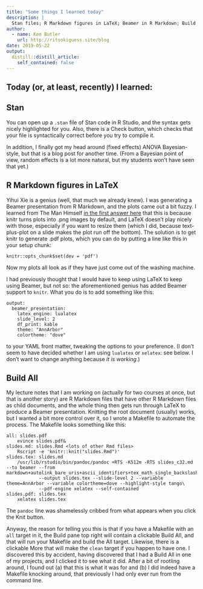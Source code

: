 ```yaml
---
title: "Some things I learned today"
description: |
  Stan files; R Markdown figures in LaTeX; Beamer in R Markdown; Build All and makefiles
author:
  - name: Ken Butler
    url: http://ritsokiguess.site/blog
date: 2019-05-22
output:
  distill::distill_article:
    self_contained: false
---
```


## Today (or, at least, recently) I learned:

## Stan

You can open up a `.stan` file of Stan code in R Studio, and the syntax gets nicely highlighted for you. Also, there is a Check button, which checks that your file is syntactically correct before you try to compile it. 

In addition, I finally got my head around (fixed effects) ANOVA Bayesian-style, but that is a blog post for another time. (From a Bayesian point of view, random effects is a lot more natural, but my students won't have seen that yet.)

## R Markdown figures in LaTeX

Yihui Xie is a genius (well, that much we already knew). I was generating a Beamer presentation from R Markdown, 
and the plots came out a bit fuzzy. I learned from The Man Himself [in the first answer here](https://stackoverflow.com/questions/17963962/plot-size-and-resolution-with-r-markdown-knitr-pandoc-beamer) that this is because knitr turns plots into .png images by default, and LaTeX doesn't play nicely with those, especially if you want to resize them (which I did, because text-plus-plot on a slide makes the plot run off the bottom). The solution is to get knitr to generate .pdf plots, which you can do by putting a line like this in your setup chunk:

```
knitr::opts_chunk$set(dev = 'pdf')
```

Now my plots all look as if they have just come out of the washing machine. 

I had previously thought that I would have to keep using LaTeX to keep using Beamer, but not so: the aforementioned genius has added Beamer support to `knitr`. What you do is to add something like this:

```
output: 
  beamer_presentation:
    latex_engine: lualatex
    slide_level: 2
    df_print: kable
    theme: "AnnArbor"
    colortheme: "dove"
```

to your YAML front matter, tweaking the options to your preference. (I don't seem to have decided whether I am using `lualatex` or `xelatex`: see below. I don't want to change anything because *it is working*.)

## Build All

My lecture notes that I am working on (actually for two courses at once, but that is another story) are R Markdown files that have other R Markdown files as child documents, and the whole thing then gets run through LaTeX to produce a Beamer presentation. Knitting the root document (usually) works, but I wanted a bit more control over it, so I wrote a Makefile to automate the process. The Makefile looks something like this:

```
all: slides.pdf
	evince slides.pdf&
slides.md: slides.Rmd <lots of other Rmd files>
	Rscript -e 'knitr::knit("slides.Rmd")'
slides.tex: slides.md 
	/usr/lib/rstudio/bin/pandoc/pandoc +RTS -K512m -RTS slides_c32.md --to beamer --from markdown+autolink_bare_uris+ascii_identifiers+tex_math_single_backslash\
	       	--output slides.tex --slide-level 2 --variable theme=AnnArbor --variable colortheme=dove --highlight-style tango\
	       	--pdf-engine xelatex --self-contained 
slides.pdf: slides.tex
	xelatex slides.tex
```

The `pandoc` line was shamelessly cribbed from what appears when you click the Knit button. 

Anyway, the reason for telling you this is that if you have a Makefile with an `all` target in it, the Build pane top right will contain a clickable Build All, and that will run your Makefile and build the All target. Likewise, there is a clickable More that will make the `clean` target if you happen to have one. I discovered this by accident, having discovered that I had a Build All in one of my projects, and I clicked it to see what it did. After a bit of rootling around, I found out (a) that this is what it was for and (b) I did indeed have a Makefile knocking around, that previously I had only ever run from the command line.

